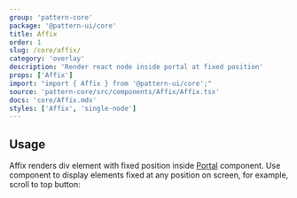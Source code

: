 ```yaml
---
group: 'pattern-core'
package: '@pattern-ui/core'
title: Affix
order: 1
slug: /core/affix/
category: 'overlay'
description: 'Render react node inside portal at fixed position'
props: ['Affix']
import: "import { Affix } from '@pattern-ui/core';"
source: 'pattern-core/src/components/Affix/Affix.tsx'
docs: 'core/Affix.mdx'
styles: ['Affix', 'single-node']
---
```



## Usage

Affix renders div element with fixed position inside [Portal](/core/portal) component.
Use component to display elements fixed at any position on screen, for example, scroll to top button:

<Demo data={AffixDemos.usage} />
